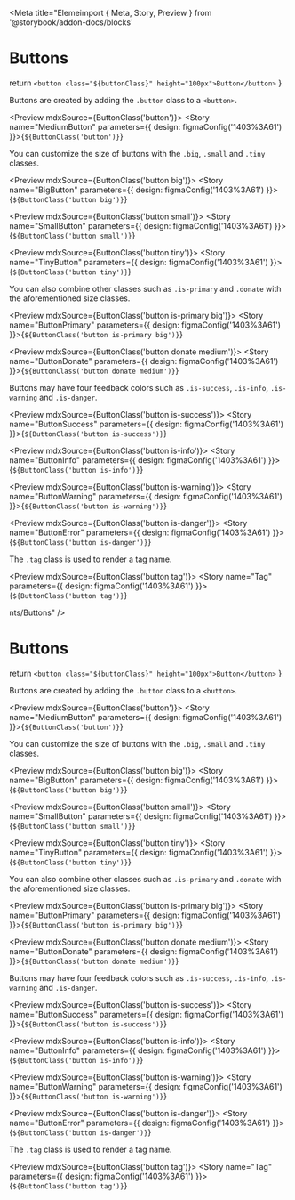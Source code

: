 
<Meta title="Elemeimport { Meta, Story, Preview } from '@storybook/addon-docs/blocks'

<Meta title="Elements/Buttons" />

# Buttons

  return 
  `<button class="${buttonClass}" height="100px">Button</button>`
}

Buttons are created by adding the `.button` class to a `<button>`.

<Preview mdxSource={ButtonClass('button')}>
  <Story name="MediumButton" parameters={{
    design: figmaConfig('1403%3A61')
  }}>{`
    ${ButtonClass('button')}
  `}</Story>
</Preview>

You can customize the size of buttons with the `.big`, `.small` and `.tiny` classes.

<Preview mdxSource={ButtonClass('button big')}>
  <Story name="BigButton" parameters={{
    design: figmaConfig('1403%3A61')
  }}>{`
    ${ButtonClass('button big')}
  `}</Story>
</Preview>

<Preview mdxSource={ButtonClass('button small')}>
  <Story name="SmallButton" parameters={{
    design: figmaConfig('1403%3A61')
  }}>{`
    ${ButtonClass('button small')}
  `}</Story>
</Preview>

<Preview mdxSource={ButtonClass('button tiny')}>
  <Story name="TinyButton" parameters={{
    design: figmaConfig('1403%3A61')
  }}>{`
    ${ButtonClass('button tiny')}
  `}</Story>
</Preview>

You can also combine other classes such as `.is-primary` and `.donate` with the aforementioned size classes.

<Preview mdxSource={ButtonClass('button is-primary big')}>
  <Story name="ButtonPrimary" parameters={{
    design: figmaConfig('1403%3A61')
  }}>{`
    ${ButtonClass('button is-primary big')}
  `}</Story>
</Preview>

<Preview mdxSource={ButtonClass('button donate medium')}>
  <Story name="ButtonDonate" parameters={{
    design: figmaConfig('1403%3A61')
  }}>{`
    ${ButtonClass('button donate medium')}
  `}</Story>
</Preview>

Buttons may have four feedback colors such as `.is-success`, `.is-info`, `.is-warning` and `.is-danger`.

<Preview mdxSource={ButtonClass('button is-success')}>
  <Story name="ButtonSuccess" parameters={{
    design: figmaConfig('1403%3A61')
  }}>{`
    ${ButtonClass('button is-success')}
  `}</Story>
</Preview>

<Preview mdxSource={ButtonClass('button is-info')}>
  <Story name="ButtonInfo" parameters={{
    design: figmaConfig('1403%3A61')
  }}>{`
    ${ButtonClass('button is-info')}
  `}</Story>
</Preview>

<Preview mdxSource={ButtonClass('button is-warning')}>
  <Story name="ButtonWarning" parameters={{
    design: figmaConfig('1403%3A61')
  }}>{`
    ${ButtonClass('button is-warning')}
  `}</Story>
</Preview>

<Preview mdxSource={ButtonClass('button is-danger')}>
  <Story name="ButtonError" parameters={{
    design: figmaConfig('1403%3A61')
  }}>{`
    ${ButtonClass('button is-danger')}
  `}</Story>
</Preview>

The `.tag` class is used to render a tag name.

<Preview mdxSource={ButtonClass('button tag')}>
  <Story name="Tag" parameters={{
    design: figmaConfig('1403%3A61')
  }}>{`
    ${ButtonClass('button tag')}
  `}</Story>
</Preview>

nts/Buttons" />

# Buttons

 return `<button class="${buttonClass}" height="100px">Button</button>`
}

Buttons are created by adding the `.button` class to a `<button>`.

<Preview mdxSource={ButtonClass('button')}>
  <Story name="MediumButton" parameters={{
    design: figmaConfig('1403%3A61')
  }}>{`
      ${ButtonClass('button')}
  `}</Story>
</Preview>

You can customize the size of buttons with the `.big`, `.small` and `.tiny` classes.

<Preview mdxSource={ButtonClass('button big')}>
  <Story name="BigButton" parameters={{
    design: figmaConfig('1403%3A61')
  }}>{`
      ${ButtonClass('button big')}
  `}</Story>
</Preview>

<Preview mdxSource={ButtonClass('button small')}>
  <Story name="SmallButton" parameters={{
    design: figmaConfig('1403%3A61')
  }}>{`
      ${ButtonClass('button small')}
  `}</Story>
</Preview>

<Preview mdxSource={ButtonClass('button tiny')}>
  <Story name="TinyButton" parameters={{
    design: figmaConfig('1403%3A61')
  }}>{`
      ${ButtonClass('button tiny')}
  `}</Story>
</Preview>

You can also combine other classes such as `.is-primary` and `.donate` with the aforementioned size classes.

<Preview mdxSource={ButtonClass('button is-primary big')}>
  <Story name="ButtonPrimary" parameters={{
    design: figmaConfig('1403%3A61')
  }}>{`
      ${ButtonClass('button is-primary big')}
  `}</Story>
</Preview>

<Preview mdxSource={ButtonClass('button donate medium')}>
  <Story name="ButtonDonate" parameters={{
    design: figmaConfig('1403%3A61')
  }}>{`
      ${ButtonClass('button donate medium')}
  `}</Story>
</Preview>

Buttons may have four feedback colors such as `.is-success`, `.is-info`, `.is-warning` and `.is-danger`.

<Preview mdxSource={ButtonClass('button is-success')}>
  <Story name="ButtonSuccess" parameters={{
    design: figmaConfig('1403%3A61')
  }}>{`
      ${ButtonClass('button is-success')}
  `}</Story>
</Preview>

<Preview mdxSource={ButtonClass('button is-info')}>
  <Story name="ButtonInfo" parameters={{
    design: figmaConfig('1403%3A61')
  }}>{`
      ${ButtonClass('button is-info')}
  `}</Story>
</Preview>

<Preview mdxSource={ButtonClass('button is-warning')}>
  <Story name="ButtonWarning" parameters={{
    design: figmaConfig('1403%3A61')
  }}>{`
      ${ButtonClass('button is-warning')}
  `}</Story>
</Preview>

<Preview mdxSource={ButtonClass('button is-danger')}>
  <Story name="ButtonError" parameters={{
    design: figmaConfig('1403%3A61')
  }}>{`
      ${ButtonClass('button is-danger')}
  `}</Story>
</Preview>

The `.tag` class is used to render a tag name.

<Preview mdxSource={ButtonClass('button tag')}>
  <Story name="Tag" parameters={{
    design: figmaConfig('1403%3A61')
  }}>{`
      ${ButtonClass('button tag')}
  `}</Story>
</Preview>


